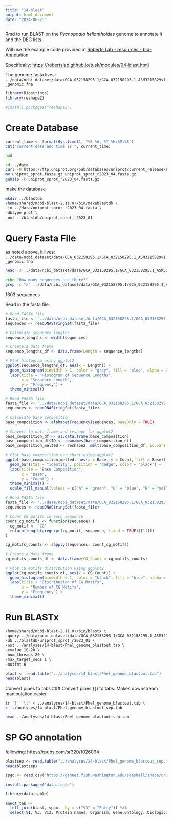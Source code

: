 ```yaml
---
title: "14-blast"
output: html_document
date: "2024-06-25"
---
```

Rmd to run BLAST on the _Pycnopodia helianthoides_ genome to annotate it and the DEG lists. 

Will use the example code provided at [Roberts Lab - resources - bio-Annotation](https://robertslab.github.io/resources/bio-Annotation/)

Specifically: [https://robertslab.github.io/tusk/modules/04-blast.html](https://robertslab.github.io/tusk/modules/04-blast.html) 

The genome fasta lives:    
`../data/ncbi_dataset/data/GCA_032158295.1/GCA_032158295.1_ASM3215829v1_genomic.fna`

```r
library(Biostrings)
library(reshape2)
```

```r
#install.packages("reshape2")
```


# Create Database
```r
current_time <- format(Sys.time(), "%B %d, %Y %H:%M:%S")
cat("current date and time is ", current_time)
```

```bash
pwd
```


```bash
cd ../data
curl -O https://ftp.uniprot.org/pub/databases/uniprot/current_release/knowledgebase/complete/uniprot_sprot.fasta.gz
mv uniprot_sprot.fasta.gz uniprot_sprot_r2023_04.fasta.gz
gunzip -k uniprot_sprot_r2023_04.fasta.gz
```

make the database
```bash
mkdir ../blastdb
/home/shared/ncbi-blast-2.11.0+/bin/makeblastdb \
-in ../data/uniprot_sprot_r2023_04.fasta \
-dbtype prot \
-out ../blastdb/uniprot_sprot_r2023_01
```

# Query Fasta File
as noted above, it lives: `../data/ncbi_dataset/data/GCA_032158295.1/GCA_032158295.1_ASM3215829v1_genomic.fna`

```bash
head -3 ../data/ncbi_dataset/data/GCA_032158295.1/GCA_032158295.1_ASM3215829v1_genomic.fna
```

```bash
echo "How many sequences are there?"
grep -c ">" ../data/ncbi_dataset/data/GCA_032158295.1/GCA_032158295.1_ASM3215829v1_genomic.fna
```
1603 sequences

Read in the fasta file: 
```r
# Read FASTA file
fasta_file <- "../data/ncbi_dataset/data/GCA_032158295.1/GCA_032158295.1_ASM3215829v1_genomic.fna"  # Replace with the name of your FASTA file
sequences <- readDNAStringSet(fasta_file)

# Calculate sequence lengths
sequence_lengths <- width(sequences)

# Create a data frame
sequence_lengths_df <- data.frame(Length = sequence_lengths)

# Plot histogram using ggplot2
ggplot(sequence_lengths_df, aes(x = Length)) +
  geom_histogram(binwidth = 1, color = "grey", fill = "blue", alpha = 0.75) +
  labs(title = "Histogram of Sequence Lengths",
       x = "Sequence Length",
       y = "Frequency") +
  theme_minimal()
```
```r
# Read FASTA file
fasta_file <- "../data/ncbi_dataset/data/GCA_032158295.1/GCA_032158295.1_ASM3215829v1_genomic.fna"
sequences <- readDNAStringSet(fasta_file)

# Calculate base composition
base_composition <- alphabetFrequency(sequences, baseOnly = TRUE)

# Convert to data frame and reshape for ggplot2
base_composition_df <- as.data.frame(base_composition)
base_composition_df$ID <- rownames(base_composition_df)
base_composition_melted <- reshape2::melt(base_composition_df, id.vars = "ID", variable.name = "Base", value.name = "Count")

# Plot base composition bar chart using ggplot2
ggplot(base_composition_melted, aes(x = Base, y = Count, fill = Base)) +
  geom_bar(stat = "identity", position = "dodge", color = "black") +
  labs(title = "Base Composition",
       x = "Base",
       y = "Count") +
  theme_minimal() +
  scale_fill_manual(values = c("A" = "green", "C" = "blue", "G" = "yellow", "T" = "red"))
```

```r
# Read FASTA file
fasta_file <- "../data/ncbi_dataset/data/GCA_032158295.1/GCA_032158295.1_ASM3215829v1_genomic.fna"
sequences <- readDNAStringSet(fasta_file)

# Count CG motifs in each sequence
count_cg_motifs <- function(sequence) {
  cg_motif <- "CG"
  return(length(gregexpr(cg_motif, sequence, fixed = TRUE)[[1]]))
}

cg_motifs_counts <- sapply(sequences, count_cg_motifs)

# Create a data frame
cg_motifs_counts_df <- data.frame(CG_Count = cg_motifs_counts)

# Plot CG motifs distribution using ggplot2
ggplot(cg_motifs_counts_df, aes(x = CG_Count)) +
  geom_histogram(binwidth = 1, color = "black", fill = "blue", alpha = 0.75) +
  labs(title = "Distribution of CG Motifs",
       x = "Number of CG Motifs",
       y = "Frequency") +
  theme_minimal()
```

# Run BLASTx
```bash
/home/shared/ncbi-blast-2.11.0+/bin/blastx \
-query ../data/ncbi_dataset/data/GCA_032158295.1/GCA_032158295.1_ASM3215829v1_genomic.fna \
-db ../blastdb/uniprot_sprot_r2023_01 \
-out ../analyses/14-blast/Phel_genome_blastout.tab \
-evalue 1E-20 \
-num_threads 20 \
-max_target_seqs 1 \
-outfmt 6
```


```r
blast <- read.table("../analyses/14-blast/Phel_genome_blastout.tab")
head(blast)
```
Convert pipes to tabs 
### Convert pipes (`|`) to tabs.
Makes downstream manipulation easier

```bash
tr '|' '\t' < ../analyses/14-blast/Phel_genome_blastout.tab \
> ../analyses/14-blast/Phel_genome_blastout_sep.tab

head ../analyses/14-blast/Phel_genome_blastout_sep.tab
```

# SP GO annotation
following: https://rpubs.com/sr320/1026094 

```r
blastsep <- read.table("../analyses/14-blast/Phel_genome_blastout_sep.tab", sep = '\t')
head(blastsep)
```


```r
spgo <- read.csv("https://gannet.fish.washington.edu/seashell/snaps/uniprot_table_r2023_01.tab", sep = '\t', header = TRUE)
```

```r
install.packages("data.table")
```

```r
library(data.table)
```

```r
annot_tab <-
  left_join(blast, spgo,  by = c("V3" = "Entry")) %>%
  select(V1, V3, V13, Protein.names, Organism, Gene.Ontology..biological.process., Gene.Ontology.IDs)
```








